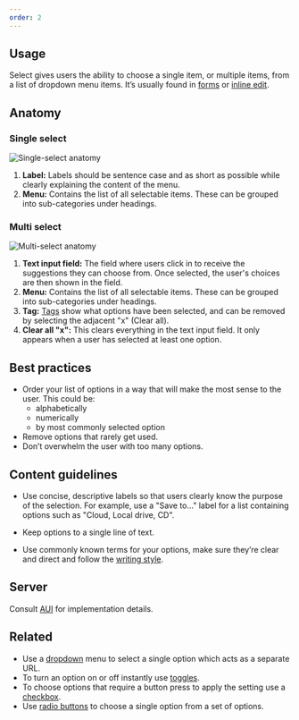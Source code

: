 ```yaml
---
order: 2
---
```


## Usage

Select gives users the ability to choose a single item, or multiple items, from a list of dropdown menu items. It’s usually found in [forms](/patterns/forms) or [inline edit](/patterns/inline-edit).

## Anatomy

### Single select

![Single-select anatomy](images/single-select.png)

1. **Label:** Labels should be sentence case and as short as possible while clearly explaining the content of the menu.
2. **Menu:** Contains the list of all selectable items. These can be grouped into sub-categories under headings.

### Multi select

![Multi-select anatomy](images/multi-select.png)

1. **Text input field:** The field where users click in to receive the suggestions they can choose from. Once selected, the user's choices are then shown in the field.
2. **Menu:** Contains the list of all selectable items. These can be grouped into sub-categories under headings.
3. **Tag:** [Tags](/components/tag) show what options have been selected, and can be removed by selecting the adjacent "x" (Clear all).
4. **Clear all "x":** This clears everything in the text input field. It only appears when a user has selected at least one option.

## Best practices

- Order your list of options in a way that will make the most sense to the user. This could be:
  - alphabetically
  - numerically
  - by most commonly selected option
- Remove options that rarely get used.
- Don’t overwhelm the user with too many options.

## Content guidelines

- Use concise, descriptive labels so that users clearly know the purpose of the selection. For example, use a "Save to..." label for a list containing options such as "Cloud, Local drive, CD".

- Keep options to a single line of text.

- Use commonly known terms for your options, make sure they’re clear and direct and follow the [writing style](/content/writing-style).

## Server

Consult [AUI](https://docs.atlassian.com/aui/) for implementation details.

## Related

- Use a [dropdown](/components/dropdown-menu) menu to select a single option which acts as a separate URL.
- To turn an option on or off instantly use [toggles](/components/toggle).
- To choose options that require a button press to apply the setting use a [checkbox](/components/checkbox).
- Use [radio buttons](/components/radio) to choose a single option from a set of options.
